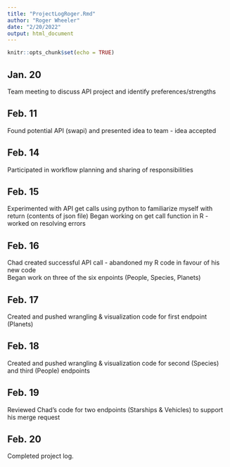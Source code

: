 ```yaml
---
title: "ProjectLogRoger.Rmd"
author: "Roger Wheeler"
date: "2/20/2022"
output: html_document
---
```


```r
knitr::opts_chunk$set(echo = TRUE)
```
## Jan. 20

Team meeting to discuss API project and identify preferences/strengths

## Feb. 11

Found potential API (swapi) and presented idea to team - idea accepted

## Feb. 14

Participated in workflow planning and sharing of responsibilities

## Feb. 15

Experimented with API get calls using python to familiarize myself with return (contents of json file)
Began working on get call function in R - worked on resolving errors

## Feb. 16

Chad created successful API call - abandoned my R code in favour of his new code  
Began work on three of the six enpoints (People, Species, Planets)

## Feb. 17

Created and pushed wrangling & visualization code for first endpoint (Planets) 

## Feb. 18

Created and pushed wrangling & visualization code for second (Species) and third (People) endpoints

## Feb. 19

Reviewed Chad's code for two endpoints (Starships & Vehicles) to support his merge request

## Feb. 20

Completed project log.
